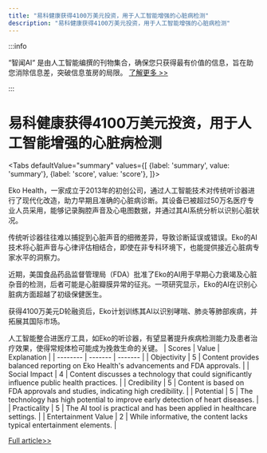 ```yaml
---
title: "易科健康获得4100万美元投资，用于人工智能增强的心脏病检测"
description: "易科健康获得4100万美元投资，用于人工智能增强的心脏病检测"
---
```



:::info

“智闻AI“ 是由人工智能编撰的刊物集合，确保您只获得最有价值的信息，旨在助您消除信息差，突破信息茧房的局限。  [了解更多 >>](/)

:::

# 易科健康获得4100万美元投资，用于人工智能增强的心脏病检测


<Tabs
	defaultValue="summary"
	values={[
	{label: 'summary', value: 'summary'},
	{label: 'score', value: 'score'},
]}>
<TabItem value="summary">


Eko Health，一家成立于2013年的初创公司，通过人工智能技术对传统听诊器进行了现代化改造，助力早期且准确的心脏病诊断。其设备已被超过50万名医疗专业人员采用，能够记录胸腔声音及心电图数据，并通过其AI系统分析以识别心脏状况。

传统听诊器往往难以捕捉到心脏声音的细微差异，导致诊断延误或错误。Eko的AI技术将心脏声音与心律评估相结合，即使在非专科环境下，也能提供接近心脏病专家水平的洞察力。

近期，美国食品药品监督管理局（FDA）批准了Eko的AI用于早期心力衰竭及心脏杂音的检测，后者可能是心脏瓣膜异常的征兆。一项研究显示，Eko的AI在识别心脏病方面超越了初级保健医生。

获得4100万美元D轮融资后，Eko计划训练其AI以识别哮喘、肺炎等肺部疾病，并拓展其国际市场。

人工智能整合进医疗工具，如Eko的听诊器，有望显著提升疾病检测能力及患者治疗效果，使得常规体检可能成为挽救生命的关键。
</TabItem>
<TabItem value="score">
	| Scores     | Value   | Explanation |
	| -------- | ------- | ------- |
	| Objectivity  | 5    | Content provides balanced reporting on Eko Health's advancements and FDA approvals.    |
	| Social Impact | 4     | Content discusses a technology that could significantly influence public health practices.    |
	| Credibility    | 5    | Content is based on FDA approvals and studies, indicating high credibility.    |
	| Potential    | 5    | The technology has high potential to improve early detection of heart diseases.    |
	| Practicality    | 5    | The AI tool is practical and has been applied in healthcare settings.    |
	| Entertainment Value    | 2    | While informative, the content lacks typical entertainment elements.    |
</TabItem>
</Tabs>

[Full article>>](https://techcrunch.com/2024/06/05/eko-health-scores-41m-to-detect-heart-disease-earlier-and-more-accurately/)
